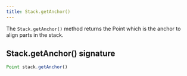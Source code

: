 ```yaml
---
title: Stack.getAnchor()
---
```


The `Stack.getAnchor()` method returns the Point which is the anchor
to align parts in the stack.


## Stack.getAnchor() signature

```js
Point stack.getAnchor()
```
